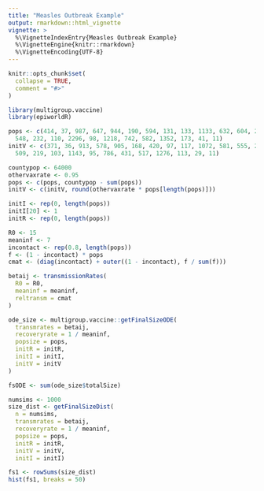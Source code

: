 ```yaml
---
title: "Measles Outbreak Example"
output: rmarkdown::html_vignette
vignette: >
  %\VignetteIndexEntry{Measles Outbreak Example}
  %\VignetteEngine{knitr::rmarkdown}
  %\VignetteEncoding{UTF-8}
---
```


```r
knitr::opts_chunk$set(
  collapse = TRUE,
  comment = "#>"
)
```

```r
library(multigroup.vaccine)
library(epiworldR)
```

```r
pops <- c(414, 37, 987, 647, 944, 190, 594, 131, 133, 1133, 632, 604, 221, 512, 511, 29,
  548, 232, 110, 2296, 98, 1218, 742, 582, 1352, 173, 41, 11)
initV <- c(371, 36, 913, 578, 905, 168, 420, 97, 117, 1072, 581, 555, 201, 489, 469, 19,
  509, 219, 103, 1143, 95, 786, 431, 517, 1276, 113, 29, 11)

countypop <- 64000
othervaxrate <- 0.95
pops <- c(pops, countypop - sum(pops))
initV <- c(initV, round(othervaxrate * pops[length(pops)]))

initI <- rep(0, length(pops))
initI[20] <- 1
initR <- rep(0, length(pops))

R0 <- 15
meaninf <- 7
incontact <- rep(0.8, length(pops))
f <- (1 - incontact) * pops
cmat <- (diag(incontact) + outer((1 - incontact), f / sum(f)))

betaij <- transmissionRates(
  R0 = R0,
  meaninf = meaninf,
  reltransm = cmat
)

ode_size <- multigroup.vaccine::getFinalSizeODE(
  transmrates = betaij,
  recoveryrate = 1 / meaninf,
  popsize = pops,
  initR = initR,
  initI = initI,
  initV = initV
)

fsODE <- sum(ode_size$totalSize)
```

```r
numsims <- 1000
size_dist <- getFinalSizeDist(
  n = numsims,
  transmrates = betaij,
  recoveryrate = 1 / meaninf,
  popsize = pops,
  initR = initR,
  initV = initV,
  initI = initI)

fs1 <- rowSums(size_dist)
hist(fs1, breaks = 50)
```

